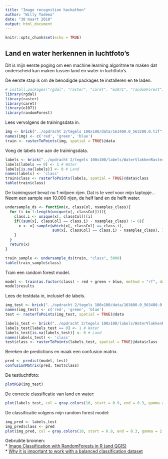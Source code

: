 ---
title: "Image recognition hackathon"
author: "Willy Tadema"
date: "30 maart 2018"
output: html_document
---

```{r setup, include=FALSE}
knitr::opts_chunk$set(echo = TRUE)
```

## Land en water herkennen in luchtfoto's

Dit is mijn eerste poging om een machine learning algoritme te maken dat onderscheid kan maken tussen land en water in luchtfoto's.

De eerste stap is om de benodigde packages te installeren en te laden.

```{r warning = FALSE, message = FALSE}
# install.packages("rgdal", "raster", "caret", "e1071", "randomForest")
library(rgdal)
library(raster)
library(caret)
library(e1071)
library(randomForest)
```

Lees vervolgens de trainingsdata in.

```{r}
img <- brick("../opdracht 2/tegels 100x100/data/163400.0_563200.0.tif")
names(img) <- c('red', 'green', 'blue')
train <- rasterToPoints(img, spatial = TRUE)@data
```

Voeg de labels toe aan de trainingsdata.

```{r}
labels <- brick("../opdracht 2/tegels 100x100/labels/WaterVlakkenRasterUitBGT_163400.0_563200.0.tif")
labels[labels == 0] <- 1 # Water
labels[is.na(labels)] <- 0 # Land
names(labels) <- 'class'
train$class <- rasterToPoints(labels, spatial = TRUE)@data$class
table(train$class)
```

De trainingsset bevat nu 1 miljoen rijen. Dat is te veel voor mijn laptopje...     
Neem een sample van 10.000 rijen, de helf land en de helft water.

```{r}
undersample_ds <- function(x, classCol, nsamples_class){
  for (i in 1:length(unique(x[, classCol]))){
    class.i <- unique(x[, classCol])[i]
    if((sum(x[, classCol] == class.i) - nsamples_class) != 0){
      x <- x[-sample(which(x[, classCol] == class.i), 
                     sum(x[, classCol] == class.i) - nsamples_class), ]
    }
  }
  return(x)
}

train_sample <- undersample_ds(train, "class", 5000)
table(train_sample$class)
```

Train een random forest model.

```{r}
model <- train(as.factor(class) ~ red + green + blue, method = "rf", data = train_sample)
model$results
```

Lees de testdata in, inclusief de labels.

```{r}
img_test <- brick("../opdracht 2/tegels 100x100/data/163600.0_563400.0.tif")
names(img_test) <- c('red', 'green', 'blue')
test <- rasterToPoints(img_test, spatial = TRUE)@data

labels_test <- brick("../opdracht 2/tegels 100x100/labels/WaterVlakkenRasterUitBGT_163600.0_563400.0.tif")
labels_test[labels_test == 0] <- 1 # Water
labels_test[is.na(labels_test)] <- 0 # Land
names(labels_test) <- 'class'
test$class <- rasterToPoints(labels_test, spatial = TRUE)@data$class
```

Bereken de predictions en maak een confusion matrix.

```{r}
pred <- predict(model, test)
confusionMatrix(pred, test$class)
```
De testluchtfoto:

```{r echo = FALSE, warning = FALSE, message = FALSE}
plotRGB(img_test)
```
          
De correcte classificatie van land en water:

```{r echo = FALSE, warning = FALSE, message = FALSE}
plot(labels_test, col = gray.colors(10, start = 0.9, end = 0.3, gamma = 2.2, alpha = NULL), legend = FALSE, axes = FALSE, frame.plot = FALSE, useRaster = FALSE)
```
          
De classificatie volgens mijn random forest model:

```{r echo = FALSE, warning = FALSE, message = FALSE}
img_pred <- labels_test
img_pred$class <- pred
plot(img_pred, col = gray.colors(10, start = 0.9, end = 0.3, gamma = 2.2, alpha = NULL), legend = FALSE, axes = FALSE, frame.plot = FALSE, useRaster = FALSE)
```

Gebruikte bronnen:        
* [Image Classification with RandomForests in R (and QGIS)](http://amsantac.co/blog/en/2015/11/28/classification-r.html)               
* [Why it is important to work with a balanced classification dataset](http://amsantac.co/blog/en/2016/09/20/balanced-image-classification-r.html)              